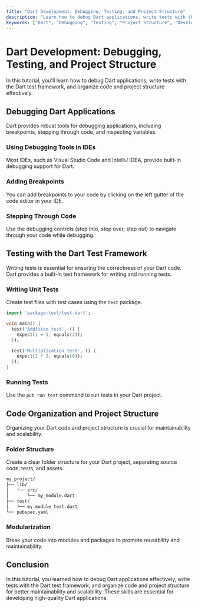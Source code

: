 ```yaml
---
title: "Dart Development: Debugging, Testing, and Project Structure"
description: "Learn how to debug Dart applications, write tests with the Dart test framework, and organize code and project structure effectively."
keywords: ["Dart", "Debugging", "Testing", "Project Structure", "Development"]
---
```



<TutorialLayout>

# Dart Development: Debugging, Testing, and Project Structure

In this tutorial, you'll learn how to debug Dart applications, write tests with the Dart test framework, and organize code and project structure effectively.

## Debugging Dart Applications

Dart provides robust tools for debugging applications, including breakpoints, stepping through code, and inspecting variables.

### Using Debugging Tools in IDEs

Most IDEs, such as Visual Studio Code and IntelliJ IDEA, provide built-in debugging support for Dart.

### Adding Breakpoints

You can add breakpoints to your code by clicking on the left gutter of the code editor in your IDE.

### Stepping Through Code

Use the debugging controls (step into, step over, step out) to navigate through your code while debugging.

## Testing with the Dart Test Framework

Writing tests is essential for ensuring the correctness of your Dart code. Dart provides a built-in test framework for writing and running tests.

### Writing Unit Tests

Create test files with test cases using the `test` package.

```dart
import 'package:test/test.dart';

void main() {
  test('Addition test', () {
    expect(1 + 1, equals(2));
  });

  test('Multiplication test', () {
    expect(2 * 3, equals(6));
  });
}
```

### Running Tests

Use the `pub run test` command to run tests in your Dart project.

## Code Organization and Project Structure

Organizing your Dart code and project structure is crucial for maintainability and scalability.

### Folder Structure

Create a clear folder structure for your Dart project, separating source code, tests, and assets.

```bash
my_project/
├── lib/
│   └── src/
│       └── my_module.dart
├── test/
│   └── my_module_test.dart
└── pubspec.yaml
```

### Modularization

Break your code into modules and packages to promote reusability and maintainability.

## Conclusion

In this tutorial, you learned how to debug Dart applications effectively, write tests with the Dart test framework, and organize code and project structure for better maintainability and scalability. These skills are essential for developing high-quality Dart applications.

</TutorialLayout>
